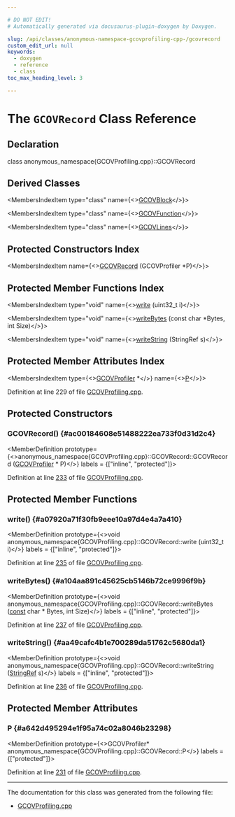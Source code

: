 ```yaml
---

# DO NOT EDIT!
# Automatically generated via docusaurus-plugin-doxygen by Doxygen.

slug: /api/classes/anonymous-namespace-gcovprofiling-cpp-/gcovrecord
custom_edit_url: null
keywords:
  - doxygen
  - reference
  - class
toc_max_heading_level: 3

---
```





# The `GCOVRecord` Class Reference

<DoxygenPage pluginConfig={pluginConfig}>



## Declaration

<CodeBlock>class anonymous_namespace{GCOVProfiling.cpp}::GCOVRecord</CodeBlock>

## Derived Classes

<MembersIndex>

<MembersIndexItem
  type="class"
  name={<><a href="/docs/api/classes/anonymous-namespace-gcovprofiling-cpp-/gcovblock">GCOVBlock</a></>}>
</MembersIndexItem>

<MembersIndexItem
  type="class"
  name={<><a href="/docs/api/classes/anonymous-namespace-gcovprofiling-cpp-/gcovfunction">GCOVFunction</a></>}>
</MembersIndexItem>

<MembersIndexItem
  type="class"
  name={<><a href="/docs/api/classes/anonymous-namespace-gcovprofiling-cpp-/gcovlines">GCOVLines</a></>}>
</MembersIndexItem>

</MembersIndex>

## Protected Constructors Index

<MembersIndex>

<MembersIndexItem
  name={<><a href="#ac00184608e51488222ea733f0d31d2c4">GCOVRecord</a> (GCOVProfiler &#42;P)</>}>
</MembersIndexItem>

</MembersIndex>

## Protected Member Functions Index

<MembersIndex>

<MembersIndexItem
  type="void"
  name={<><a href="#a07920a71f30fb9eee10a97d4e4a7a410">write</a> (uint32&#95;t i)</>}>
</MembersIndexItem>

<MembersIndexItem
  type="void"
  name={<><a href="#a104aa891c45625cb5146b72ce9996f9b">writeBytes</a> (const char &#42;Bytes, int Size)</>}>
</MembersIndexItem>

<MembersIndexItem
  type="void"
  name={<><a href="#aa49cafc4b1e700289da51762c5680da1">writeString</a> (StringRef s)</>}>
</MembersIndexItem>

</MembersIndex>

## Protected Member Attributes Index

<MembersIndex>

<MembersIndexItem
  type={<><a href="/docs/api/classes/anonymous-namespace-gcovprofiling-cpp-/gcovprofiler">GCOVProfiler</a> &#42;</>}
  name={<><a href="#a642d495294e1f95a74c02a8046b23298">P</a></>}>
</MembersIndexItem>

</MembersIndex>


Definition at line 229 of file <a href="/docs/api/files/lib/lib/transforms/lib/transforms/instrumentation/gcovprofiling-cpp">GCOVProfiling.cpp</a>.

<SectionDefinition>

## Protected Constructors

### GCOVRecord() {#ac00184608e51488222ea733f0d31d2c4}

<MemberDefinition
  prototype={<>anonymous&#95;namespace&#123;GCOVProfiling.cpp&#125;::GCOVRecord::GCOVRecord (<a href="/docs/api/classes/anonymous-namespace-gcovprofiling-cpp-/gcovprofiler">GCOVProfiler</a> &#42; P)</>}
  labels = {["inline", "protected"]}>

Definition at line <a href="/docs/api/files/lib/lib/transforms/lib/transforms/instrumentation/gcovprofiling-cpp/#l00233">233</a> of file <a href="/docs/api/files/lib/lib/transforms/lib/transforms/instrumentation/gcovprofiling-cpp">GCOVProfiling.cpp</a>.
</MemberDefinition>

</SectionDefinition>

<SectionDefinition>

## Protected Member Functions

### write() {#a07920a71f30fb9eee10a97d4e4a7a410}

<MemberDefinition
  prototype={<>void anonymous&#95;namespace&#123;GCOVProfiling.cpp&#125;::GCOVRecord::write (uint32&#95;t i)</>}
  labels = {["inline", "protected"]}>

Definition at line <a href="/docs/api/files/lib/lib/transforms/lib/transforms/instrumentation/gcovprofiling-cpp/#l00235">235</a> of file <a href="/docs/api/files/lib/lib/transforms/lib/transforms/instrumentation/gcovprofiling-cpp">GCOVProfiling.cpp</a>.
</MemberDefinition>

### writeBytes() {#a104aa891c45625cb5146b72ce9996f9b}

<MemberDefinition
  prototype={<>void anonymous&#95;namespace&#123;GCOVProfiling.cpp&#125;::GCOVRecord::writeBytes (<a href="/docs/api/files/lib/lib/target/lib/target/aarch64/aarch64promoteconstant-cpp/#a90f8350fecae261c25be85d38b451bff">const</a> char &#42; Bytes, int Size)</>}
  labels = {["inline", "protected"]}>

Definition at line <a href="/docs/api/files/lib/lib/transforms/lib/transforms/instrumentation/gcovprofiling-cpp/#l00237">237</a> of file <a href="/docs/api/files/lib/lib/transforms/lib/transforms/instrumentation/gcovprofiling-cpp">GCOVProfiling.cpp</a>.
</MemberDefinition>

### writeString() {#aa49cafc4b1e700289da51762c5680da1}

<MemberDefinition
  prototype={<>void anonymous&#95;namespace&#123;GCOVProfiling.cpp&#125;::GCOVRecord::writeString (<a href="/docs/api/classes/llvm/stringref">StringRef</a> s)</>}
  labels = {["inline", "protected"]}>

Definition at line <a href="/docs/api/files/lib/lib/transforms/lib/transforms/instrumentation/gcovprofiling-cpp/#l00236">236</a> of file <a href="/docs/api/files/lib/lib/transforms/lib/transforms/instrumentation/gcovprofiling-cpp">GCOVProfiling.cpp</a>.
</MemberDefinition>

</SectionDefinition>

<SectionDefinition>

## Protected Member Attributes

### P {#a642d495294e1f95a74c02a8046b23298}

<MemberDefinition
  prototype={<>GCOVProfiler&#42; anonymous&#95;namespace&#123;GCOVProfiling.cpp&#125;::GCOVRecord::P</>}
  labels = {["protected"]}>

Definition at line <a href="/docs/api/files/lib/lib/transforms/lib/transforms/instrumentation/gcovprofiling-cpp/#l00231">231</a> of file <a href="/docs/api/files/lib/lib/transforms/lib/transforms/instrumentation/gcovprofiling-cpp">GCOVProfiling.cpp</a>.
</MemberDefinition>

</SectionDefinition>

<hr/>

The documentation for this class was generated from the following file:

<ul>
<li><a href="/docs/api/files/lib/lib/transforms/lib/transforms/instrumentation/gcovprofiling-cpp">GCOVProfiling.cpp</a></li>
</ul>

</DoxygenPage>
